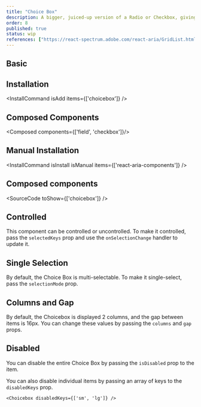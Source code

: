 ```yaml
---
title: "Choice Box"
description: A bigger, juiced-up version of a Radio or Checkbox, giving users a chunky tap target and extra deets.
order: 8
published: true
status: wip
references: ["https://react-spectrum.adobe.com/react-aria/GridList.html#props"]
---
```


## Basic

<How isCenter={false} withNoPadding={true} toUse="forms/choicebox-demo" />

## Installation
<InstallCommand isAdd items={['choicebox']} />

## Composed Components
<Composed components={['field', 'checkbox']}/>

## Manual Installation

<InstallCommand isInstall isManual items={['react-aria-components']} />


## Composed components
<SourceCode toShow={['choicebox']} />

## Controlled
This component can be controlled or uncontrolled. To make it controlled, pass the `selectedKeys` prop and use the `onSelectionChange` handler to update it.
<How isCenter={false} withNoPadding={true} toUse="forms/choicebox-controlled-demo" />

## Single Selection
By default, the Choice Box is multi-selectable. To make it single-select, pass the `selectionMode` prop.

<How isCenter={false} withNoPadding={true} toUse="forms/choicebox-single-selection-demo" />

## Columns and Gap
By default, the Choicebox is displayed 2 columns, and the gap between items is 16px. You can change these values by passing the `columns` and `gap` props.

<How isCenter={false} withNoPadding={true} toUse="forms/choicebox-columns-demo" />

## Disabled
You can disable the entire Choice Box by passing the `isDisabled` prop to the item.

<How isCenter={false} withNoPadding={true} toUse="forms/choicebox-disabled-demo" />

You can also disable individual items by passing an array of keys to the `disabledKeys` prop.

```tsx
<Choicebox disabledKeys={['sm', 'lg']} />
```
